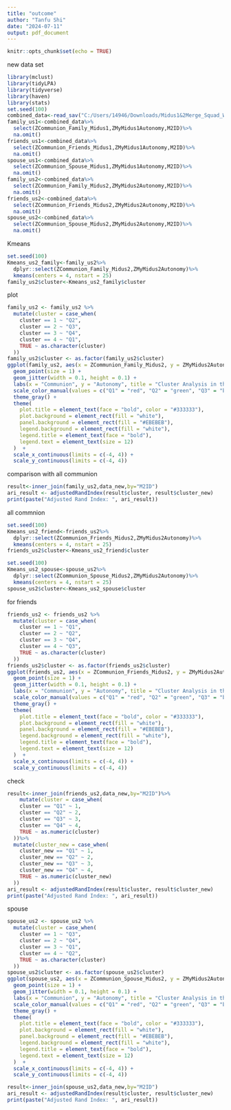 ---
title: "outcome"
author: "Tanfu Shi"
date: "2024-07-11"
output: pdf_document
---

```{r setup, include=FALSE}
knitr::opts_chunk$set(echo = TRUE)
```

new data set
```{r}
library(mclust)
library(tidyLPA)
library(tidyverse)
library(haven)
library(stats)
set.seed(100)
combined_data<-read_sav("C:/Users/14946/Downloads/Midus1&2Merge_Squad_Wellbeing_Tanfu_Data_new.sav")
family_us1<-combined_data%>%
  select(ZCommunion_Family_Midus1,ZMyMidus1Autonomy,M2ID)%>%
  na.omit()
friends_us1<-combined_data%>%
  select(ZCommunion_Friends_Midus1,ZMyMidus1Autonomy,M2ID)%>%
  na.omit()
spouse_us1<-combined_data%>%
  select(ZCommunion_Spouse_Midus1,ZMyMidus1Autonomy,M2ID)%>%
  na.omit()
family_us2<-combined_data%>%
  select(ZCommunion_Family_Midus2,ZMyMidus2Autonomy,M2ID)%>%
  na.omit()
friends_us2<-combined_data%>%
  select(ZCommunion_Friends_Midus2,ZMyMidus2Autonomy,M2ID)%>%
  na.omit()
spouse_us2<-combined_data%>%
  select(ZCommunion_Spouse_Midus2,ZMyMidus2Autonomy,M2ID)%>%
  na.omit()

```
Kmeans
```{r}
set.seed(100) 
Kmeans_us2_family<-family_us2%>%
  dplyr::select(ZCommunion_Family_Midus2,ZMyMidus2Autonomy)%>%
  kmeans(centers = 4, nstart = 25)
family_us2$cluster<-Kmeans_us2_family$cluster
```
plot
```{r}
family_us2 <- family_us2 %>%
  mutate(cluster = case_when(
    cluster == 1 ~ "Q2",
    cluster == 2 ~ "Q3",
    cluster == 3 ~ "Q4",
    cluster == 4 ~ "Q1",
    TRUE ~ as.character(cluster)
  ))
family_us2$cluster <- as.factor(family_us2$cluster)
ggplot(family_us2, aes(x = ZCommunion_Family_Midus2, y = ZMyMidus2Autonomy, color = cluster)) +
  geom_point(size = 1) +
  geom_jitter(width = 0.1, height = 0.1) +  
  labs(x = "Communion", y = "Autonomy", title = "Cluster Analysis in the family data") +
  scale_color_manual(values = c("Q1" = "red", "Q2" = "green", "Q3" = "blue", "Q4" = "purple")) +
  theme_gray() +  
  theme(
    plot.title = element_text(face = "bold", color = "#333333"),
    plot.background = element_rect(fill = "white"),
    panel.background = element_rect(fill = "#EBEBEB"),
    legend.background = element_rect(fill = "white"),
    legend.title = element_text(face = "bold"),
    legend.text = element_text(size = 12)
  )  +
  scale_x_continuous(limits = c(-4, 4)) + 
  scale_y_continuous(limits = c(-4, 4))   
```
comparison with all communion
```{r}
result<-inner_join(family_us2,data_new,by="M2ID")
ari_result <- adjustedRandIndex(result$cluster, result$cluster_new)
print(paste("Adjusted Rand Index: ", ari_result))
```
all commnion
```{r}
set.seed(100) 
Kmeans_us2_friend<-friends_us2%>%
  dplyr::select(ZCommunion_Friends_Midus2,ZMyMidus2Autonomy)%>%
  kmeans(centers = 4, nstart = 25)
friends_us2$cluster<-Kmeans_us2_friend$cluster

set.seed(100) 
Kmeans_us2_spouse<-spouse_us2%>%
  dplyr::select(ZCommunion_Spouse_Midus2,ZMyMidus2Autonomy)%>%
  kmeans(centers = 4, nstart = 25)
spouse_us2$cluster<-Kmeans_us2_spouse$cluster

```
for friends
```{r}
friends_us2 <- friends_us2 %>%
  mutate(cluster = case_when(
    cluster == 1 ~ "Q1",
    cluster == 2 ~ "Q2",
    cluster == 3 ~ "Q4",
    cluster == 4 ~ "Q3",
    TRUE ~ as.character(cluster)
  ))
friends_us2$cluster <- as.factor(friends_us2$cluster)
ggplot(friends_us2, aes(x = ZCommunion_Friends_Midus2, y = ZMyMidus2Autonomy, color = cluster)) +
  geom_point(size = 1) +
  geom_jitter(width = 0.1, height = 0.1) +  
  labs(x = "Communion", y = "Autonomy", title = "Cluster Analysis in the friends data") +
  scale_color_manual(values = c("Q1" = "red", "Q2" = "green", "Q3" = "blue", "Q4" = "purple")) +
  theme_gray() +  
  theme(
    plot.title = element_text(face = "bold", color = "#333333"),
    plot.background = element_rect(fill = "white"),
    panel.background = element_rect(fill = "#EBEBEB"),
    legend.background = element_rect(fill = "white"),
    legend.title = element_text(face = "bold"),
    legend.text = element_text(size = 12)
  )  +
  scale_x_continuous(limits = c(-4, 4)) + 
  scale_y_continuous(limits = c(-4, 4))   
```
check
```{r}
result<-inner_join(friends_us2,data_new,by="M2ID")%>%
    mutate(cluster = case_when(
    cluster == "Q1" ~ 1,
    cluster == "Q2" ~ 2,
    cluster == "Q3" ~ 3,
    cluster == "Q4" ~ 4,
    TRUE ~ as.numeric(cluster) 
  ))%>%
  mutate(cluster_new = case_when(
    cluster_new == "Q1" ~ 1,
    cluster_new == "Q2" ~ 2,
    cluster_new == "Q3" ~ 3,
    cluster_new == "Q4" ~ 4,
    TRUE ~ as.numeric(cluster_new) 
  ))
ari_result <- adjustedRandIndex(result$cluster, result$cluster_new)
print(paste("Adjusted Rand Index: ", ari_result))
```
spouse
```{r}
spouse_us2 <- spouse_us2 %>%
  mutate(cluster = case_when(
    cluster == 1 ~ "Q3",
    cluster == 2 ~ "Q4",
    cluster == 3 ~ "Q1",
    cluster == 4 ~ "Q2",
    TRUE ~ as.character(cluster)
  ))
spouse_us2$cluster <- as.factor(spouse_us2$cluster)
ggplot(spouse_us2, aes(x = ZCommunion_Spouse_Midus2, y = ZMyMidus2Autonomy, color = cluster)) +
  geom_point(size = 1) +
  geom_jitter(width = 0.1, height = 0.1) +  
  labs(x = "Communion", y = "Autonomy", title = "Cluster Analysis in the spouse data") +
  scale_color_manual(values = c("Q1" = "red", "Q2" = "green", "Q3" = "blue", "Q4" = "purple")) +
  theme_gray() +  
  theme(
    plot.title = element_text(face = "bold", color = "#333333"),
    plot.background = element_rect(fill = "white"),
    panel.background = element_rect(fill = "#EBEBEB"),
    legend.background = element_rect(fill = "white"),
    legend.title = element_text(face = "bold"),
    legend.text = element_text(size = 12)
  )  +
  scale_x_continuous(limits = c(-4, 4)) + 
  scale_y_continuous(limits = c(-4, 4))   
```
```{r}
result<-inner_join(spouse_us2,data_new,by="M2ID")
ari_result <- adjustedRandIndex(result$cluster, result$cluster_new)
print(paste("Adjusted Rand Index: ", ari_result))
```

